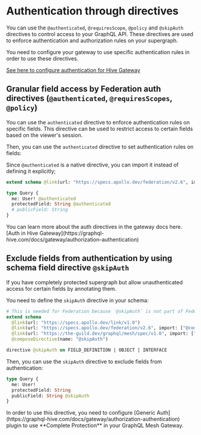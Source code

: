 
# Authentication through directives

You can use the `@authenticated`, `@requiresScope`, `@policy` and `@skipAuth` directives to control
access to your GraphQL API. These directives are used to enforce authentication and authorization
rules on your supergraph.

<Callout>
  You need to configure your gateway to use specific authentication rules in order to use these directives.

[See here to configure authentication for Hive Gateway](https://graphql-hive.com/docs/gateway/authorization-authentication)

</Callout>

## Granular field access by Federation auth directives (`@authenticated`, `@requiresScopes`, `@policy`)

You can use the `authenticated` directive to enforce authentication rules on specific fields. This
directive can be used to restrict access to certain fields based on the viewer's session.

Then, you can use the `authenticated` directive to set authentication rules on fields:

Since `@authenticated` is a native directive, you can import it instead of defining it explicitly;

```graphql
extend schema @link(url: "https://specs.apollo.dev/federation/v2.6", import: ["@authenticated"])

type Query {
  me: User! @authenticated
  protectedField: String @authenticated
  # publicField: String
}
```

<Callout>
  You can learn more about the auth directives in the gateway docs here. [Auth in Hive
  Gateway](https://graphql-hive.com/docs/gateway/authorization-authentication)
</Callout>

## Exclude fields from authentication by using schema field directive `@skipAuth`

If you have completely protected supergraph but allow unauthenticated access for certain fields by
annotating them.

You need to define the `skipAuth` directive in your schema:

```graphql
# This is needed for Federation because `@skipAuth` is not part of Federation spec
extend schema
  @link(url: "https://specs.apollo.dev/link/v1.0")
  @link(url: "https://specs.apollo.dev/federation/v2.6", import: ["@composeDirective"])
  @link(url: "https://the-guild.dev/graphql/mesh/spec/v1.0", import: ["@skipAuth"])
  @composeDirective(name: "@skipAuth")

directive @skipAuth on FIELD_DEFINITION | OBJECT | INTERFACE
```

Then, you can use the `skipAuth` directive to exclude fields from authentication:

```graphql
type Query {
  me: User!
  protectedField: String
  publicField: String @skipAuth
}
```

<Callout>
  In order to use this directive, you need to configure [Generic
  Auth](https://graphql-hive.com/docs/gateway/authorization-authentication) plugin to use **Complete
  Protection** in your GraphQL Mesh Gateway.
</Callout>
